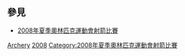 == 參見 ==
{{Commons cat|Archery at the 2008 Summer Olympics}}
* [[2008年夏季奧林匹克運動會射箭比賽|2008年夏季奧林匹克運動會射箭比賽]]

[[Category:2008年夏季奧林匹克運動會運動員|Archery]]
[[Category:各年夏季奧林匹克運動會射箭運動員|2008]]
[[Category:2008年夏季奧林匹克運動會射箭比賽|Category:2008年夏季奧林匹克運動會射箭比賽]]